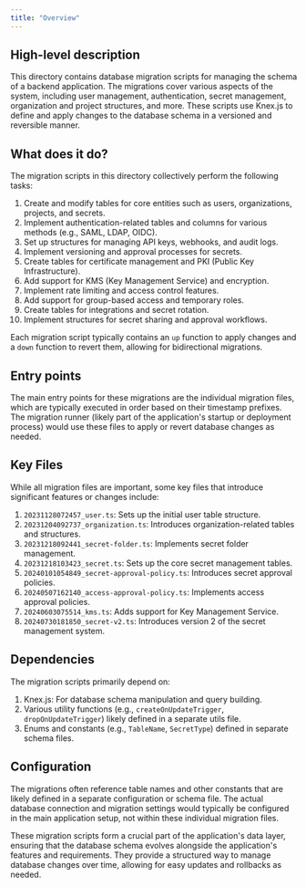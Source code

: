 ```yaml
---
title: "Overview"
---
```


## High-level description
This directory contains database migration scripts for managing the schema of a backend application. The migrations cover various aspects of the system, including user management, authentication, secret management, organization and project structures, and more. These scripts use Knex.js to define and apply changes to the database schema in a versioned and reversible manner.

## What does it do?
The migration scripts in this directory collectively perform the following tasks:

1. Create and modify tables for core entities such as users, organizations, projects, and secrets.
2. Implement authentication-related tables and columns for various methods (e.g., SAML, LDAP, OIDC).
3. Set up structures for managing API keys, webhooks, and audit logs.
4. Implement versioning and approval processes for secrets.
5. Create tables for certificate management and PKI (Public Key Infrastructure).
6. Add support for KMS (Key Management Service) and encryption.
7. Implement rate limiting and access control features.
8. Add support for group-based access and temporary roles.
9. Create tables for integrations and secret rotation.
10. Implement structures for secret sharing and approval workflows.

Each migration script typically contains an `up` function to apply changes and a `down` function to revert them, allowing for bidirectional migrations.

## Entry points
The main entry points for these migrations are the individual migration files, which are typically executed in order based on their timestamp prefixes. The migration runner (likely part of the application's startup or deployment process) would use these files to apply or revert database changes as needed.

## Key Files
While all migration files are important, some key files that introduce significant features or changes include:

1. `20231128072457_user.ts`: Sets up the initial user table structure.
2. `20231204092737_organization.ts`: Introduces organization-related tables and structures.
3. `20231218092441_secret-folder.ts`: Implements secret folder management.
4. `20231218103423_secret.ts`: Sets up the core secret management tables.
5. `20240101054849_secret-approval-policy.ts`: Introduces secret approval policies.
6. `20240507162140_access-approval-policy.ts`: Implements access approval policies.
7. `20240603075514_kms.ts`: Adds support for Key Management Service.
8. `20240730181850_secret-v2.ts`: Introduces version 2 of the secret management system.

## Dependencies
The migration scripts primarily depend on:

1. Knex.js: For database schema manipulation and query building.
2. Various utility functions (e.g., `createOnUpdateTrigger`, `dropOnUpdateTrigger`) likely defined in a separate utils file.
3. Enums and constants (e.g., `TableName`, `SecretType`) defined in separate schema files.

## Configuration
The migrations often reference table names and other constants that are likely defined in a separate configuration or schema file. The actual database connection and migration settings would typically be configured in the main application setup, not within these individual migration files.

These migration scripts form a crucial part of the application's data layer, ensuring that the database schema evolves alongside the application's features and requirements. They provide a structured way to manage database changes over time, allowing for easy updates and rollbacks as needed.